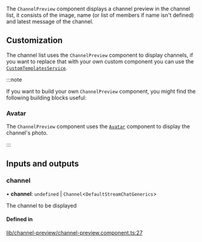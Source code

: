 The `ChannelPreview` component displays a channel preview in the channel list, it consists of the image, name (or list of members if name isn't defined) and latest message of the channel.

## Customization

The channel list uses the `ChannelPreview` component to display channels, if you want to replace that with your own custom component you can use the [`CustomTemplatesService`](../services/CustomTemplatesService.mdx/#channelpreviewtemplate).

:::note

If you want to build your own `ChannelPreview` component, you might find the following building blocks useful:

### Avatar

The `ChannelPreview` component uses the [`Avatar`](./AvatarComponent.mdx) component to display the channel's photo.

:::

[//]: # "Start of generated content"
## Inputs and outputs 


### channel

• **channel**: `undefined` \| `Channel`<`DefaultStreamChatGenerics`\>

The channel to be displayed

#### Defined in

[lib/channel-preview/channel-preview.component.ts:27](https://github.com/GetStream/stream-chat-angular/blob/989fe45/projects/stream-chat-angular/src/lib/channel-preview/channel-preview.component.ts#L27)

[//]: # "End of generated content"
